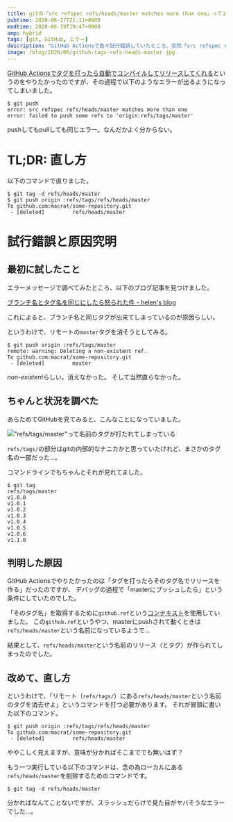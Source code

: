 ```yaml
---
title: gitの「src refspec refs/heads/master matches more than one」ってエラーの直し方
pubtime: 2020-06-17T21:11+0900
modtime: 2020-06-19T19:47+0900
amp: hybrid
tags: [git, GitHub, エラー]
description: "GitHub Actionsで色々試行錯誤していたところ、突然「src refspec refs/heads/master matches more than one」というエラーが出て`git push`出来なくなってしまいました。この原因と、対処方法についての記事です。"
image: /blog/2020/06/github-tags-refs-heads-master.jpg
---
```


[GitHub Actionsでタグを打ったら自動でコンパイルしてリリースしてくれる](/blog/2020/06/automated-build-sphinx-on-github)というのをやりたかったのですが、その過程で以下のようなエラーが出るようになってしまいました。

``` shell
$ git push
error: src refspec refs/heads/master matches more than one
error: failed to push some refs to 'origin:refs/tags/master'
```

pushしてもpullしても同じエラー。なんだかよく分からない。


# TL;DR: 直し方

以下のコマンドで直りました。

``` shell
$ git tag -d refs/heads/master
$ git push origin :refs/tags/refs/heads/master
To github.com:macrat/some-repository.git
 - [deleted]         refs/heads/master
```


# 試行錯誤と原因究明
## 最初に試したこと

エラーメッセージで調べてみたところ、以下のブログ記事を見つけました。

[ブランチ名とタグ名を同じにしたら怒られた件 - helen&#39;s blog](https://helen.hatenablog.com/entry/2016/04/01/162424)

これによると、ブランチ名と同じタグが出来てしまっているのが原因らしい。

というわけで、リモートの`master`タグを消そうとしてみる。

``` shell
$ git push origin :refs/tags/master
remote: warning: Deleting a non-existent ref.
To github.com:macrat/some-repository.git
 - [deleted]         master
```

*non-existent*らしい。消えなかった。
そして当然直らなかった。


## ちゃんと状況を調べた

あらためてGitHubを見てみると、こんなことになっていました。

!["refs/tags/master"って名前のタグが打たれてしまっている](/blog/2020/06/github-tag-refs-heads-master.jpg "500x500")

`refs/tags/`の部分はgitの内部的なナニカかと思っていたけれど、まさかのタグ名の一部だった…。

コマンドラインでもちゃんとそれが見れてました。

``` shell
$ git tag
refs/tags/master
v1.0.0
v1.0.1
v1.0.2
v1.0.3
v1.0.4
v1.0.5
v1.0.6
v1.1.0
```


## 判明した原因

GitHub Actionsでやりたかったのは「タグを打ったらそのタグ名でリリースを作る」だったのですが、
デバッグの過程で「masterにプッシュしたら」という条件にしていたのでした。

「そのタグ名」を取得するために`github.ref`という[コンテキスト](https://help.github.com/ja/actions/reference/context-and-expression-syntax-for-github-actions#contexts)を使用していました。
この`github.ref`というやつ、masterにpushされて動くときは`refs/heads/master`という名前になっているようで…

結果として、`refs/heads/master`という名前のリリース（とタグ）が作られてしまったのでした。


## 改めて、直し方

というわけで、「リモート（`refs/tags/`）にある`refs/heads/master`という名前のタグを消去せよ」というコマンドを打つ必要があります。
それが冒頭に書いた以下のコマンド。

``` shell
$ git push origin :refs/tags/refs/heads/master
To github.com:macrat/some-repository.git
 - [deleted]         refs/heads/master
```

ややこしく見えますが、意味が分かればそこまででも無いはず？

もう一つ実行している以下のコマンドは、念の為ローカルにある`refs/heads/master`を削除するためのコマンドです。

``` shell
$ git tag -d refs/heads/master
```

分かればなんてことないですが、スラッシュだらけで見た目がヤバそうなエラーでした…。
